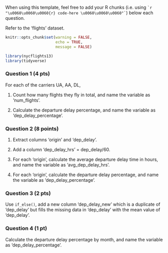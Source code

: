 When using this template, feel free to add your R chunks (i.e. using `` `r "\u0060\u0060\u0060{r} code-here \u0060\u0060\u0060"` ``) below each question. 


Refer to the 'flights' dataset.
```r
knitr::opts_chunk$set(warning = FALSE, 
                      echo = TRUE, 
                      message = FALSE)
```

```r
library(nycflights13)
library(tidyverse)
```


### Question 1 (4 pts)

For each of the carriers UA, AA, DL,

(1) Count how many flights they fly in total, and name the variable as 'num_flights'.

(2) Calculate the departure delay percentage, and name the variable as 'dep_delay_percentage'.

### Question 2 (8 points)

(1) Extract columns 'origin' and 'dep_delay'.

(2) Add a column 'dep_delay_hrs' = dep_delay/60.

(3) For each 'origin', calculate the average departure delay time in hours, and name the variable as 'avg_dep_delay_hrs'.

(4) For each 'origin', calculate the departure delay percentage, and name the variable as 'dep_delay_percentage'.

### Question 3 (2 pts)

Use `if_else()`, add a new column 'dep_delay_new' which is a duplicate of 'dep_delay' but fills the missing data in 'dep_delay' with the mean value of 'dep_delay'. 

### Question 4 (1 pt)

Calculate the departure delay percentage by month, and name the variable as 'dep_delay_percentage'.
